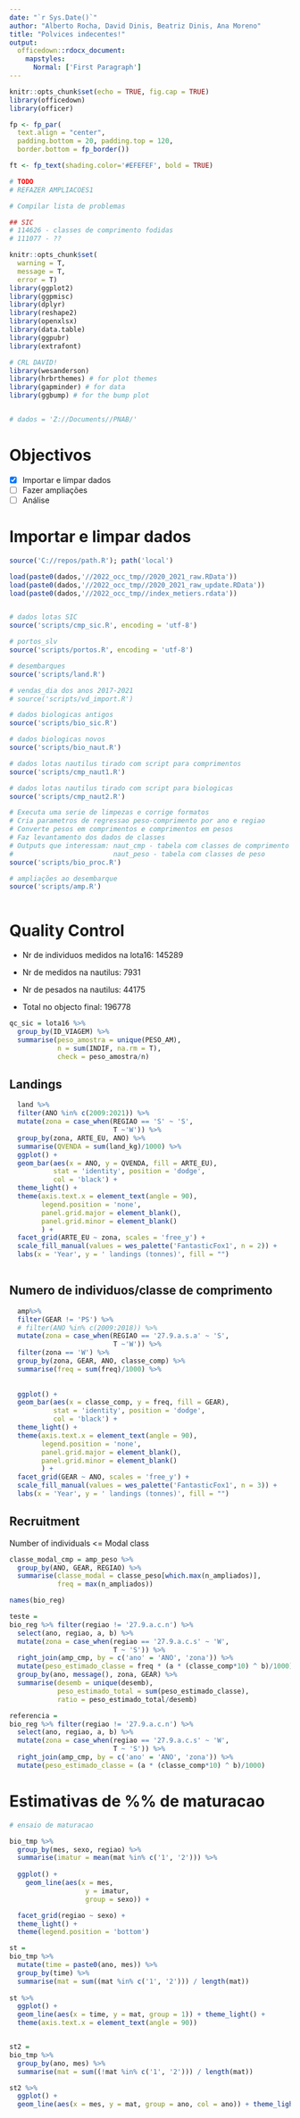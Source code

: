 ```yaml
---
date: "`r Sys.Date()`"
author: "Alberto Rocha, David Dinis, Beatriz Dinis, Ana Moreno"
title: "Polvices indecentes!"
output: 
  officedown::rdocx_document:
    mapstyles:
      Normal: ['First Paragraph']
---
```


```r
knitr::opts_chunk$set(echo = TRUE, fig.cap = TRUE)
library(officedown)
library(officer)

fp <- fp_par(
  text.align = "center", 
  padding.bottom = 20, padding.top = 120, 
  border.bottom = fp_border())

ft <- fp_text(shading.color='#EFEFEF', bold = TRUE)
```

```r
# TODO
# REFAZER AMPLIACOES1

# Compilar lista de problemas

## SIC
# 114626 - classes de comprimento fodidas
# 111077 - ??


```


```r
knitr::opts_chunk$set(
  warning = T,
  message = T,
  error = T) 
library(ggplot2)
library(ggpmisc)
library(dplyr)
library(reshape2)
library(openxlsx)
library(data.table)
library(ggpubr)
library(extrafont)

# CRL DAVID!
library(wesanderson)
library(hrbrthemes) # for plot themes
library(gapminder) # for data
library(ggbump) # for the bump plot


# dados = 'Z://Documents//PNAB/'
```

# Objectivos

-   [x] Importar e limpar dados
-   [ ] Fazer ampliações
-   [ ] Análise

# Importar e limpar dados

```r
source('C://repos/path.R'); path('local')

load(paste0(dados,'//2022_occ_tmp//2020_2021_raw.RData'))
load(paste0(dados,'//2022_occ_tmp//2020_2021_raw_update.RData'))
load(paste0(dados,'//2022_occ_tmp//index_metiers.rdata'))


# dados lotas SIC
source('scripts/cmp_sic.R', encoding = 'utf-8')

# portos_slv
source('scripts/portos.R', encoding = 'utf-8')

# desembarques
source('scripts/land.R')

# vendas_dia dos anos 2017-2021
# source('scripts/vd_import.R')

# dados biologicas antigos
source('scripts/bio_sic.R')

# dados biologicas novos
source('scripts/bio_naut.R')

# dados lotas nautilus tirado com script para comprimentos
source('scripts/cmp_naut1.R')

# dados lotas nautilus tirado com script para biologicas
source('scripts/cmp_naut2.R')

# Executa uma serie de limpezas e corrige formatos
# Cria parametros de regressao peso-comprimento por ano e regiao
# Converte pesos em comprimentos e comprimentos em pesos
# Faz levantamento dos dados de classes
# Outputs que interessam: naut_cmp - tabela com classes de comprimento 
#                         naut_peso - tabela com classes de peso
source('scripts/bio_proc.R')

# ampliações ao desembarque
source('scripts/amp.R')



```

# Quality Control

* Nr de individuos medidos na lota16: 145289

* Nr de medidos na nautilus: 7931

* Nr de pesados na nautilus: 44175

* Total no objecto final: 196778

```r
qc_sic = lota16 %>% 
  group_by(ID_VIAGEM) %>% 
  summarise(peso_amostra = unique(PESO_AM),
            n = sum(INDIF, na.rm = T),
            check = peso_amostra/n)
```


## Landings

```r

  land %>%
  filter(ANO %in% c(2009:2021)) %>% 
  mutate(zona = case_when(REGIAO == 'S' ~ 'S',
                          T ~'W')) %>% 
  group_by(zona, ARTE_EU, ANO) %>% 
  summarise(QVENDA = sum(land_kg)/1000) %>% 
  ggplot() + 
  geom_bar(aes(x = ANO, y = QVENDA, fill = ARTE_EU),
           stat = 'identity', position = 'dodge',
           col = 'black') +
  theme_light() + 
  theme(axis.text.x = element_text(angle = 90),
        legend.position = 'none',
        panel.grid.major = element_blank(),
        panel.grid.minor = element_blank()
        ) +
  facet_grid(ARTE_EU ~ zona, scales = 'free_y') + 
  scale_fill_manual(values = wes_palette('FantasticFox1', n = 2)) +
  labs(x = 'Year', y = ' landings (tonnes)', fill = "")
  
```

## Numero de individuos/classe de comprimento

```r
  amp%>%
  filter(GEAR != 'PS') %>% 
  # filter(ANO %in% c(2009:2018)) %>% 
  mutate(zona = case_when(REGIAO == '27.9.a.s.a' ~ 'S',
                          T ~'W')) %>%
  filter(zona == 'W') %>% 
  group_by(zona, GEAR, ANO, classe_comp) %>% 
  summarise(freq = sum(freq)/1000) %>% 
  
  
  ggplot() + 
  geom_bar(aes(x = classe_comp, y = freq, fill = GEAR),
           stat = 'identity', position = 'dodge',
           col = 'black') +
  theme_light() + 
  theme(axis.text.x = element_text(angle = 90),
        legend.position = 'none',
        panel.grid.major = element_blank(),
        panel.grid.minor = element_blank()
        ) +
  facet_grid(GEAR ~ ANO, scales = 'free_y') + 
  scale_fill_manual(values = wes_palette('FantasticFox1', n = 3)) +
  labs(x = 'Year', y = ' landings (tonnes)', fill = "")
```

## Recruitment

Number of individuals <= Modal class

```r
classe_modal_cmp = amp_peso %>% 
  group_by(ANO, GEAR, REGIAO) %>% 
  summarise(classe_modal = classe_peso[which.max(n_ampliados)],
            freq = max(n_ampliados))
```

```r
names(bio_reg)

teste =
bio_reg %>% filter(regiao != '27.9.a.c.n') %>% 
  select(ano, regiao, a, b) %>% 
  mutate(zona = case_when(regiao == '27.9.a.c.s' ~ 'W',
                          T ~ 'S')) %>% 
  right_join(amp_cmp, by = c('ano' = 'ANO', 'zona')) %>% 
  mutate(peso_estimado_classe = freq * (a * (classe_comp*10) ^ b)/1000) %>% 
  group_by(ano, message(), zona, GEAR) %>% 
  summarise(desemb = unique(desemb),
            peso_estimado_total = sum(peso_estimado_classe),
            ratio = peso_estimado_total/desemb)
```



```r
referencia =
bio_reg %>% filter(regiao != '27.9.a.c.n') %>% 
  select(ano, regiao, a, b) %>% 
  mutate(zona = case_when(regiao == '27.9.a.c.s' ~ 'W',
                          T ~ 'S')) %>% 
  right_join(amp_cmp, by = c('ano' = 'ANO', 'zona')) %>% 
  mutate(peso_estimado_classe = (a * (classe_comp*10) ^ b)/1000) 
```

















# Estimativas de %% de maturacao

```r

# ensaio de maturacao

bio_tmp %>%
  group_by(mes, sexo, regiao) %>%
  summarise(imatur = mean(mat %in% c('1', '2'))) %>%
            
  ggplot() + 
    geom_line(aes(x = mes,
                   y = imatur,
                   group = sexo)) +

  facet_grid(regiao ~ sexo) +
  theme_light() + 
  theme(legend.position = 'bottom')

st = 
bio_tmp %>% 
  mutate(time = paste0(ano, mes)) %>% 
  group_by(time) %>% 
  summarise(mat = sum((mat %in% c('1', '2'))) / length(mat)) 
  
st %>% 
  ggplot() + 
  geom_line(aes(x = time, y = mat, group = 1)) + theme_light() + 
  theme(axis.text.x = element_text(angle = 90))


st2 = 
bio_tmp %>% 
  group_by(ano, mes) %>% 
  summarise(mat = sum((!mat %in% c('1', '2'))) / length(mat)) 

st2 %>% 
  ggplot() + 
  geom_line(aes(x = mes, y = mat, group = ano, col = ano)) + theme_light()


```








